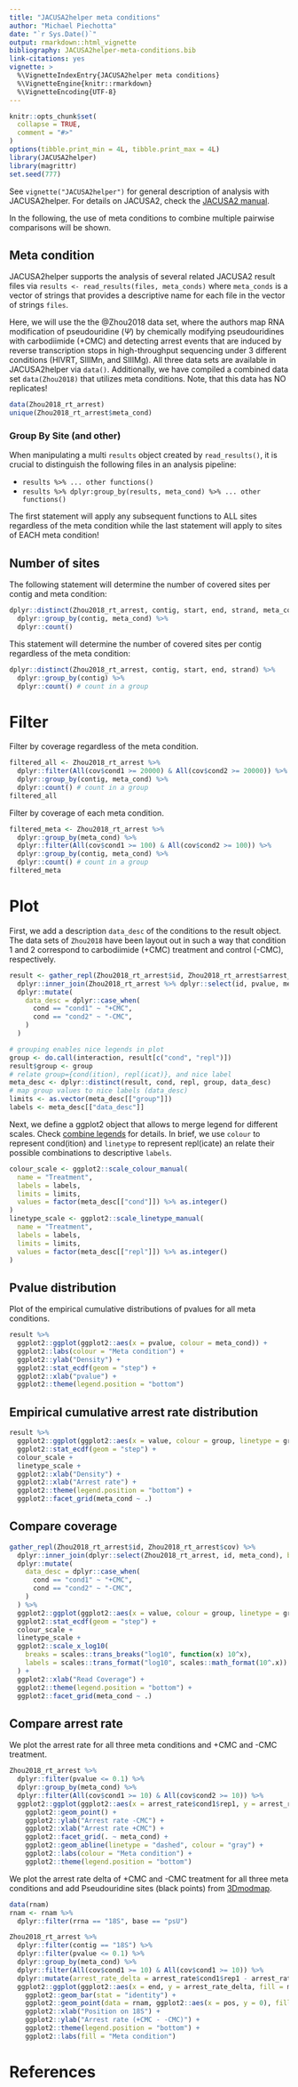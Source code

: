 ```yaml
---
title: "JACUSA2helper meta conditions"
author: "Michael Piechotta"
date: "`r Sys.Date()`"
output: rmarkdown::html_vignette
bibliography: JACUSA2helper-meta-conditions.bib
link-citations: yes
vignette: >
  %\VignetteIndexEntry{JACUSA2helper meta conditions}
  %\VignetteEngine{knitr::rmarkdown}
  %\VignetteEncoding{UTF-8}
---
```


```r
knitr::opts_chunk$set(
  collapse = TRUE,
  comment = "#>"
)
options(tibble.print_min = 4L, tibble.print_max = 4L)
library(JACUSA2helper)
library(magrittr)
set.seed(777)
```

See `vignette("JACUSA2helper")` for general description of analysis with JACUSA2helper.
For details on JACUSA2, check the [JACUSA2 manual](https://github.com/dieterich-lab/JACUSA2/blob/master/manual/manual.pdf).

In the following, the use of meta conditions to combine multiple pairwise comparisons will be shown.

## Meta condition

JACUSA2helper supports the analysis of several related JACUSA2 result files via `results <- read_results(files, meta_conds)` where `meta_conds` is a vector of strings that provides a descriptive name for each file in the vector of strings `files`.

Here, we will use the the @Zhou2018 data set, where the authors map RNA modification of pseudouridine ($\Psi$) by chemically modifying pseudouridines with carbodiimide (+CMC) and detecting arrest events that are induced by reverse
transcription stops in high-throughput sequencing under 3 different conditions (HIVRT, SIIIMn, and
SIIIMg). All three data sets are available in JACUSA2helper via `data()`. Additionally, we have compiled a combined  data set `data(Zhou2018)` that utilizes meta conditions. Note, that this data has NO replicates!

```r
data(Zhou2018_rt_arrest)
unique(Zhou2018_rt_arrest$meta_cond)
```

### Group By Site (and other)

When manipulating a multi `results` object created by `read_results()`, it is crucial to distinguish the following files in an analysis pipeline:

* `results %>% ... other functions()`
* `results %>% dplyr:group_by(results, meta_cond) %>% ... other functions()`

The first statement will apply any subsequent functions to ALL sites regardless of the meta condition while the
last statement will apply to sites of EACH meta condition!

## Number of sites

The following statement will determine the number of covered sites per contig and meta condition:

```r
dplyr::distinct(Zhou2018_rt_arrest, contig, start, end, strand, meta_cond) %>% 
  dplyr::group_by(contig, meta_cond) %>% 
  dplyr::count()
```

This statement will determine the number of covered sites per contig regardless of the meta condition:

```r
dplyr::distinct(Zhou2018_rt_arrest, contig, start, end, strand) %>% 
  dplyr::group_by(contig) %>% 
  dplyr::count() # count in a group
```

# Filter

Filter by coverage regardless of the meta condition.

```r
filtered_all <- Zhou2018_rt_arrest %>% 
  dplyr::filter(All(cov$cond1 >= 20000) & All(cov$cond2 >= 20000)) %>% 
  dplyr::group_by(contig, meta_cond) %>% 
  dplyr::count() # count in a group
filtered_all
```

Filter by coverage of each meta condition.

```r
filtered_meta <- Zhou2018_rt_arrest %>% 
  dplyr::group_by(meta_cond) %>%
  dplyr::filter(All(cov$cond1 >= 100) & All(cov$cond2 >= 100)) %>% 
  dplyr::group_by(contig, meta_cond) %>% 
  dplyr::count() # count in a group
filtered_meta
```

# Plot
First, we add a description `data_desc` of the conditions to the result object. 
The data sets of `Zhou2018` have been layout out in such a way that condition 1 
and 2 correspond to carbodiimide (+CMC) treatment and control (-CMC), respectively.

```r
result <- gather_repl(Zhou2018_rt_arrest$id, Zhou2018_rt_arrest$arrest_rate) %>%
  dplyr::inner_join(Zhou2018_rt_arrest %>% dplyr::select(id, pvalue, meta_cond), by = "id") %>%
  dplyr::mutate(
    data_desc = dplyr::case_when(
      cond == "cond1" ~ "+CMC",
      cond == "cond2" ~ "-CMC",
    )
  )

# grouping enables nice legends in plot
group <- do.call(interaction, result[c("cond", "repl")])
result$group <- group
# relate group={cond(ition), repl(icat)}, and nice label
meta_desc <- dplyr::distinct(result, cond, repl, group, data_desc)
# map group values to nice labels (data_desc)
limits <- as.vector(meta_desc[["group"]])
labels <- meta_desc[["data_desc"]]
```

Next, we define a ggplot2 object that allows to merge legend for different scales. 
Check [combine legends](https://ozh2014.wordpress.com/2017/06/26/combine-related-legends-into-one-in-ggplot2/) for details.
In brief, we use `colour` to represent cond(ition) and `linetype` to represent 
repl(icate) an relate their possible combinations to descriptive `labels`.

```r
colour_scale <- ggplot2::scale_colour_manual(
  name = "Treatment",
  labels = labels,
  limits = limits,
  values = factor(meta_desc[["cond"]]) %>% as.integer()
)
linetype_scale <- ggplot2::scale_linetype_manual(
  name = "Treatment",
  labels = labels,
  limits = limits,
  values = factor(meta_desc[["repl"]]) %>% as.integer()
)
```

## Pvalue distribution 
Plot of the empirical cumulative distributions of pvalues for all meta conditions.

```r
result %>% 
  ggplot2::ggplot(ggplot2::aes(x = pvalue, colour = meta_cond)) +
  ggplot2::labs(colour = "Meta condition") +
  ggplot2::ylab("Density") +
  ggplot2::stat_ecdf(geom = "step") +
  ggplot2::xlab("pvalue") +
  ggplot2::theme(legend.position = "bottom") 
```


## Empirical cumulative arrest rate distribution
```r
result %>% 
  ggplot2::ggplot(ggplot2::aes(x = value, colour = group, linetype = group)) +
  ggplot2::stat_ecdf(geom = "step") +
  colour_scale +
  linetype_scale +
  ggplot2::xlab("Density") +
  ggplot2::xlab("Arrest rate") +
  ggplot2::theme(legend.position = "bottom") + 
  ggplot2::facet_grid(meta_cond ~ .)
```

## Compare coverage
```r
gather_repl(Zhou2018_rt_arrest$id, Zhou2018_rt_arrest$cov) %>%
  dplyr::inner_join(dplyr::select(Zhou2018_rt_arrest, id, meta_cond), by = "id") %>%
  dplyr::mutate(
    data_desc = dplyr::case_when(
      cond == "cond1" ~ "+CMC",
      cond == "cond2" ~ "-CMC",
    )
  ) %>%
  ggplot2::ggplot(ggplot2::aes(x = value, colour = group, linetype = group)) +
  ggplot2::stat_ecdf(geom = "step") +
  colour_scale +
  linetype_scale +
  ggplot2::scale_x_log10(
    breaks = scales::trans_breaks("log10", function(x) 10^x),
    labels = scales::trans_format("log10", scales::math_format(10^.x))
  ) + 
  ggplot2::xlab("Read Coverage") +
  ggplot2::theme(legend.position = "bottom") + 
  ggplot2::facet_grid(meta_cond ~ .)
```


## Compare arrest rate

We plot the arrest rate for all three meta conditions and +CMC and -CMC treatment.

```r
Zhou2018_rt_arrest %>% 
  dplyr::filter(pvalue <= 0.1) %>%
  dplyr::group_by(meta_cond) %>%
  dplyr::filter(All(cov$cond1 >= 10) & All(cov$cond2 >= 10)) %>%
  ggplot2::ggplot(ggplot2::aes(x = arrest_rate$cond1$rep1, y = arrest_rate$cond2$rep1, colour = meta_cond)) +
    ggplot2::geom_point() + 
    ggplot2::ylab("Arrest rate -CMC") + 
    ggplot2::xlab("Arrest rate +CMC") + 
    ggplot2::facet_grid(. ~ meta_cond) +
    ggplot2::geom_abline(linetype = "dashed", colour = "gray") +
    ggplot2::labs(colour = "Meta condition") +
    ggplot2::theme(legend.position = "bottom")
```

We plot the arrest rate delta of +CMC and -CMC treatment for all three meta 
conditions and add  Pseudouridine sites (black points) from 
[3Dmodmap](https://people.biochem.umass.edu/fournierlab/3dmodmap/main.php).

```r
data(rnam)
rnam <- rnam %>% 
  dplyr::filter(rrna == "18S", base == "psU")

Zhou2018_rt_arrest %>%
  dplyr::filter(contig == "18S") %>%
  dplyr::filter(pvalue <= 0.1) %>%
  dplyr::group_by(meta_cond) %>%
  dplyr::filter(All(cov$cond1 >= 10) & All(cov$cond1 >= 10)) %>%
  dplyr::mutate(arrest_rate_delta = arrest_rate$cond1$rep1 - arrest_rate$cond2$rep1) %>%
  ggplot2::ggplot(ggplot2::aes(x = end, y = arrest_rate_delta, fill = meta_cond)) +
    ggplot2::geom_bar(stat = "identity") +
    ggplot2::geom_point(data = rnam, ggplot2::aes(x = pos, y = 0), fill = "black") +
    ggplot2::xlab("Position on 18S") +
    ggplot2::ylab("Arrest rate (+CMC - -CMC)") +
    ggplot2::theme(legend.position = "bottom") +
    ggplot2::labs(fill = "Meta condition")
```

# References

